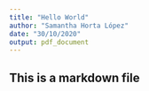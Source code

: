 ```yaml
---
title: "Hello World"
author: "Samantha Horta López"
date: "30/10/2020"
output: pdf_document
---
```



## This is a markdown file

